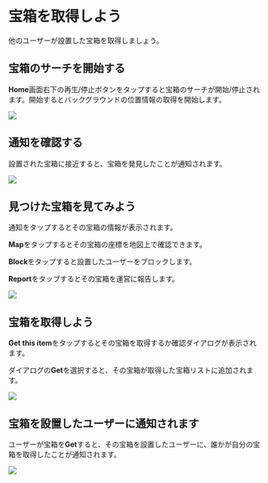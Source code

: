 # 宝箱を取得しよう

他のユーザーが設置した宝箱を取得しましょう。

## 宝箱のサーチを開始する

**Home**画面右下の再生/停止ボタンをタップすると宝箱のサーチが開始/停止されます。開始するとバックグラウンドの位置情報の取得を開始します。

![](./img16.jpg)

## 通知を確認する

設置された宝箱に接近すると、宝箱を発見したことが通知されます。

![](./img12.jpg)

## 見つけた宝箱を見てみよう

通知をタップするとその宝箱の情報が表示されます。

**Map**をタップするとその宝箱の座標を地図上で確認できます。

**Block**をタップすると設置したユーザーをブロックします。

**Report**をタップするとその宝箱を運営に報告します。

![](./img13.jpg)

## 宝箱を取得しよう

**Get this item**をタップするとその宝箱を取得するか確認ダイアログが表示されます。

ダイアログの**Get**を選択すると、その宝箱が取得した宝箱リストに追加されます。

![](./img14.jpg)

## 宝箱を設置したユーザーに通知されます

ユーザーが宝箱を**Get**すると、その宝箱を設置したユーザーに、誰かが自分の宝箱を取得したことが通知されます。

![](./img15.jpg)